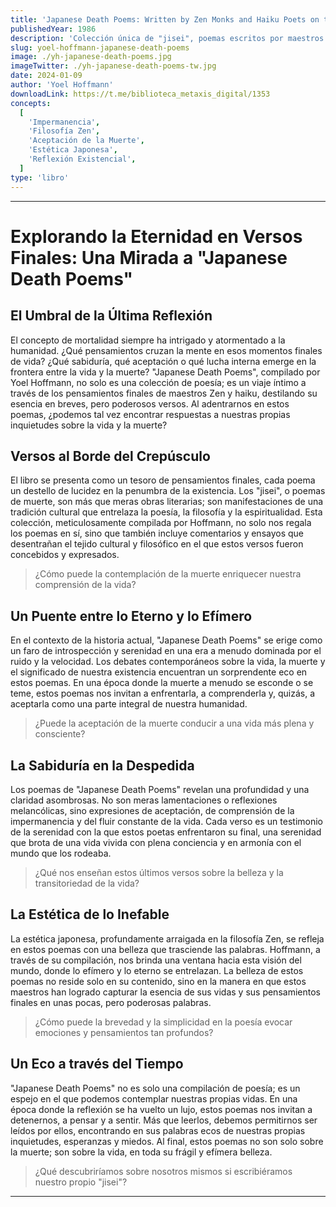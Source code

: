 ```yaml
---
title: 'Japanese Death Poems: Written by Zen Monks and Haiku Poets on the Verge of Death'
publishedYear: 1986
description: 'Colección única de "jisei", poemas escritos por maestros Zen y haiku en sus momentos finales. Reflexiones profundas sobre la vida, la muerte y la aceptación, enmarcadas en la filosofía Zen y la estética japonesa.'
slug: yoel-hoffmann-japanese-death-poems
image: ./yh-japanese-death-poems.jpg
imageTwitter: ./yh-japanese-death-poems-tw.jpg
date: 2024-01-09
author: 'Yoel Hoffmann'
downloadLink: https://t.me/biblioteca_metaxis_digital/1353
concepts:
  [
    'Impermanencia',
    'Filosofía Zen',
    'Aceptación de la Muerte',
    'Estética Japonesa',
    'Reflexión Existencial',
  ]
type: 'libro'
---
```


---

# Explorando la Eternidad en Versos Finales: Una Mirada a "Japanese Death Poems"

## **El Umbral de la Última Reflexión**

El concepto de mortalidad siempre ha intrigado y atormentado a la humanidad. ¿Qué pensamientos cruzan la mente en esos momentos finales de vida? ¿Qué sabiduría, qué aceptación o qué lucha interna emerge en la frontera entre la vida y la muerte? "Japanese Death Poems", compilado por Yoel Hoffmann, no solo es una colección de poesía; es un viaje íntimo a través de los pensamientos finales de maestros Zen y haiku, destilando su esencia en breves, pero poderosos versos. Al adentrarnos en estos poemas, ¿podemos tal vez encontrar respuestas a nuestras propias inquietudes sobre la vida y la muerte?

## **Versos al Borde del Crepúsculo**

El libro se presenta como un tesoro de pensamientos finales, cada poema un destello de lucidez en la penumbra de la existencia. Los "jisei", o poemas de muerte, son más que meras obras literarias; son manifestaciones de una tradición cultural que entrelaza la poesía, la filosofía y la espiritualidad. Esta colección, meticulosamente compilada por Hoffmann, no solo nos regala los poemas en sí, sino que también incluye comentarios y ensayos que desentrañan el tejido cultural y filosófico en el que estos versos fueron concebidos y expresados.

> ¿Cómo puede la contemplación de la muerte enriquecer nuestra comprensión de la vida?

## **Un Puente entre lo Eterno y lo Efímero**

En el contexto de la historia actual, "Japanese Death Poems" se erige como un faro de introspección y serenidad en una era a menudo dominada por el ruido y la velocidad. Los debates contemporáneos sobre la vida, la muerte y el significado de nuestra existencia encuentran un sorprendente eco en estos poemas. En una época donde la muerte a menudo se esconde o se teme, estos poemas nos invitan a enfrentarla, a comprenderla y, quizás, a aceptarla como una parte integral de nuestra humanidad.

> ¿Puede la aceptación de la muerte conducir a una vida más plena y consciente?

## **La Sabiduría en la Despedida**

Los poemas de "Japanese Death Poems" revelan una profundidad y una claridad asombrosas. No son meras lamentaciones o reflexiones melancólicas, sino expresiones de aceptación, de comprensión de la impermanencia y del fluir constante de la vida. Cada verso es un testimonio de la serenidad con la que estos poetas enfrentaron su final, una serenidad que brota de una vida vivida con plena conciencia y en armonía con el mundo que los rodeaba.

> ¿Qué nos enseñan estos últimos versos sobre la belleza y la transitoriedad de la vida?

## **La Estética de lo Inefable**

La estética japonesa, profundamente arraigada en la filosofía Zen, se refleja en estos poemas con una belleza que trasciende las palabras. Hoffmann, a través de su compilación, nos brinda una ventana hacia esta visión del mundo, donde lo efímero y lo eterno se entrelazan. La belleza de estos poemas no reside solo en su contenido, sino en la manera en que estos maestros han logrado capturar la esencia de sus vidas y sus pensamientos finales en unas pocas, pero poderosas palabras.

> ¿Cómo puede la brevedad y la simplicidad en la poesía evocar emociones y pensamientos tan profundos?

## **Un Eco a través del Tiempo**

"Japanese Death Poems" no es solo una compilación de poesía; es un espejo en el que podemos contemplar nuestras propias vidas. En una época donde la reflexión se ha vuelto un lujo, estos poemas nos invitan a detenernos, a pensar y a sentir. Más que leerlos, debemos permitirnos ser leídos por ellos, encontrando en sus palabras ecos de nuestras propias inquietudes, esperanzas y miedos. Al final, estos poemas no son solo sobre la muerte; son sobre la vida, en toda su frágil y efímera belleza.

> ¿Qué descubriríamos sobre nosotros mismos si escribiéramos nuestro propio "jisei"?

---
